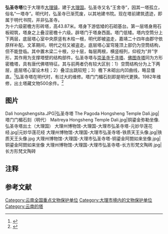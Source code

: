 {{文物保护单位 
|名称 = 弘圣寺塔
|编号 = 7-1372
|图片 = Hongsheng Temple Pagoda Dali.jpg
|级别 = N
|分类 = 古建筑
|时代 = 大理国
|所在 = [[云南省|云南省]][[大理白族自治州|大理白族自治州]][[大理市|大理市]] 
|登录 = 2013年
|坐标 = {{coord|25.68825|100.15645|display=inline,title}}
}}

'''弘圣寺塔'''位于大理市[[大理镇|大理镇]]，建于[[大理国|大理国]]{{efn|1982年维修时，发现该塔所用砖为汉、梵两种文字模印经咒，且砖较崇圣寺千寻塔稍小。据此推断其建塔年代在大理国。}}。弘圣寺{{efn|另有异写作“宏圣寺”，见于1990年以前文献。}}又名“王舍寺”，因其一塔孤立，俗名“一塔寺”。明代时，弘圣寺已渐荒废，以其地建书院。现在塔前建筑遗迹，即属于明代书院，并非弘圣寺。<br />
为十六级密檐方形砖塔，高43.87米。塔身下游低矮的石砌基台。第一层塔身用石板砌筑，塔身之上叠涩密檐十六级。辟塔门于塔身西面。塔门低矮。塔内空筒分上下两层，底层塔心室中央原竖有木柱一根，明代即被盗走，嘉靖二十四年由郡守依原样补配。文革期间，明代之柱又被盗走。底层塔心室穹隆顶上部仍为空筒结构，但不能登临。其中置木梁二十根，分十层，每层两根，横竖相列，仰视为“井”字形，其作用为支撑塔壁的结构部件。弘圣寺塔与[[崇圣寺三塔|崇圣寺千寻塔]]、[[佛图寺塔|佛图寺塔]]同为方形密檐塔，具有唐代佛塔特征。其与前两者仍有较大区别：1）空筒结构分为上下两层，底层塔心室设木柱；2）叠涩出跳较短；3）檐下未砌出内凹曲线，略显僵直。<ref>{{Cite book |title=大理崇圣寺三塔|publisher=文物出版社 |year=1988 |isbn=7-5010-0900-7 |pages=59-60 }}</ref>弘圣寺塔在明代时，有过大的维修。塔门门楣石刻即是明代更换。1982年维修，出土塔藏文物500余件。<ref>{{Cite book |title=中国文物地图集（云南分册）|publisher=云南科技出版社 |year=2001 |isbn=7-5416-1120-4 |pages=208 }}</ref>

==图片==
<gallery>
Dali hongshengsita.JPG|弘圣寺塔
The Pagoda Hongsheng Temple Dali.jpg|塔门门楣石刻（明代）
Maitreya Hongsheng Temple Dali.jpg|铜鎏金弥勒坐像.弘圣寺塔出土（大理国）
大理州博物馆-大理国-大理市弘圣寺塔-元妙华莲花经.jpg|元妙华莲花经
大理州博物馆-大理国-大理市弘圣寺塔-铁质天王头像.jpg|铁质天王头像.jpg
大理州博物馆-大理国-大理市弘圣寺塔-铜鎏金阿閦如来坐像.jpg|铜鎏金阿閦如来坐像
大理州博物馆-大理国-大理市弘圣寺塔-长方形梵文陶砖.jpg|长方形梵文陶砖
</gallery>

==注释==
{{notelist|iger=}}

==参考文献==
{{Reflist}}

{{云南全国重点文物保护单位}}

[[Category:云南全国重点文物保护单位|Category:云南全国重点文物保护单位]]
[[Category:大理市境内的文物保护单位|Category:大理市境内的文物保护单位]]
[[Category:云南的塔|Category:云南的塔]]